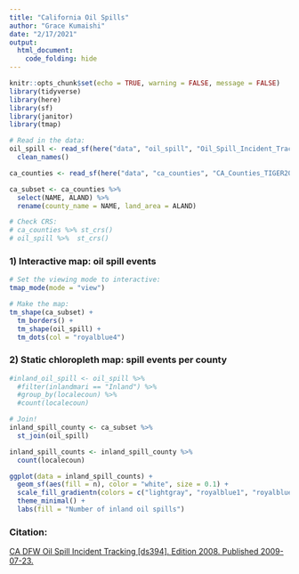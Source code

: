 ```yaml
---
title: "California Oil Spills"
author: "Grace Kumaishi"
date: "2/17/2021"
output: 
  html_document:
    code_folding: hide
---
```


```r
knitr::opts_chunk$set(echo = TRUE, warning = FALSE, message = FALSE)
library(tidyverse)
library(here)
library(sf)
library(janitor)
library(tmap)
```

```r
# Read in the data:
oil_spill <- read_sf(here("data", "oil_spill", "Oil_Spill_Incident_Tracking_%5Bds394%5D.shp")) %>% 
  clean_names()

ca_counties <- read_sf(here("data", "ca_counties", "CA_Counties_TIGER2016.shp"))

ca_subset <- ca_counties %>% 
  select(NAME, ALAND) %>% 
  rename(county_name = NAME, land_area = ALAND)

# Check CRS:
# ca_counties %>% st_crs()
# oil_spill %>%  st_crs()
```

### 1) Interactive map: oil spill events
```r
# Set the viewing mode to interactive:
tmap_mode(mode = "view")

# Make the map:
tm_shape(ca_subset) +
  tm_borders() +
  tm_shape(oil_spill) +
  tm_dots(col = "royalblue4")
```

### 2) Static chloropleth map: spill events per county
```r
#inland_oil_spill <- oil_spill %>% 
  #filter(inlandmari == "Inland") %>% 
  #group_by(localecoun) %>% 
  #count(localecoun)

# Join!
inland_spill_county <- ca_subset %>% 
  st_join(oil_spill)

inland_spill_counts <- inland_spill_county %>% 
  count(localecoun)

ggplot(data = inland_spill_counts) +
  geom_sf(aes(fill = n), color = "white", size = 0.1) +
  scale_fill_gradientn(colors = c("lightgray", "royalblue1", "royalblue4")) +
  theme_minimal() +
  labs(fill = "Number of inland oil spills")
```

### Citation:
[CA DFW Oil Spill Incident Tracking [ds394]. Edition 2008. Published 2009-07-23.](https://map.dfg.ca.gov/metadata/ds0394.html)
